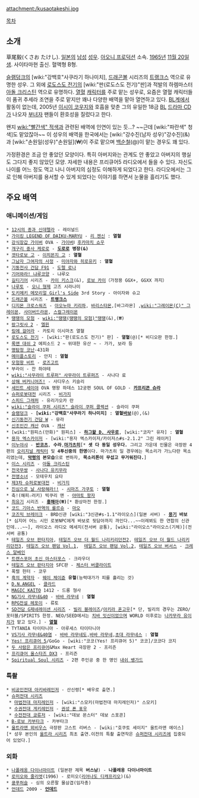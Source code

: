 attachment:/kusaotakeshi.jpg

[[목차]]

== 소개 ==
草尾毅(くさお たけし). [[일본]]의 [[남성]] [[성우]]. [[아오니 프로덕션]] 소속. [[1965년]] [[11월 20일]]생. 사이타마현 출신. 혈액형 B형.

[[슬램덩크]]의 [wiki:"강백호"사쿠라기 하나미치], [[드래곤볼]] 시리즈의 [[트랭크스]] 역으로 유명한 성우. 그 외에 [[로도스도 전기]]의 [wiki:"판(로도스도 전기)"판]과 적발의 하렘마스터 [[아돌 크리스틴]] 역으로 유명하다. [[열혈]] [[캐릭터]]를 주로 맡는 성우로, 요즘은 열혈 캐릭터들이 품귀 추세라 조연을 주로 맡지만 꽤나 다양한 배역을 맡아 열연하고 있다. [[BL]]계에서 활동이 없는데, 2005년 [[이시이 코우지]]와 호흡을 맞춘 그의 유일한 18금 [[BL]] [[드라마 CD]]가 나오자 [[부녀자]] 팬들이 환호성을 질렀다고 한다.

왠지 [[wiki:"빨간색" 적색]]과 관련된 배역에 인연이 있는 듯...? ~~근데 [wiki:"파란색" 청색]도 맡았잖아~~
이 성우의 배역을 한국에서는 [wiki:"강수진(남자 성우)"강수진](&)과 [wiki:"손원일(성우)"손원일](₩)이 주로 맡으며 [[백순철]](@)이 맡는 경우도 꽤 있다.

가정환경은 조금 안 좋았던 모양이다. 특히 아버지와는 관계도 안 좋았고 아버지의 행실도 그다지 좋지 않았던 모양. 자세한 내용은 프리큐어5 라디오에서 들을 수 있다. 자신도 나이를 어느 정도 먹고 나니 아버지의 심정도 이해하게 되었다고 한다. 라디오에서는 그로 인해 아버지를 용서할 수 있게 되었다는 이야기를 하면서 눈물을 흘리기도 했다.

== 주요 배역 ==
=== 애니메이션/게임 ===
 * [[12시의 종과 신데렐라]] - 레이널드
 * [[가이킹 LEGEND OF DAIKU-MARYU]] - [[리 젠신]] : '''열혈'''
 * [[강식장갑 가이버]] OVA - [[가이버]]Ⅰ [[후카마치 쇼우]]
 * [[개구리 중사 케로로]] - '''[[도로로]] 병장(&)'''
 * [[겟타로보 고]] - [[이치몬지 고]] : '''열혈'''
 * [[그남자 그여자의 사정]] - [[미야자와 히로유키]] : '''열혈'''
 * [[기동전사 건담 F91]] - [[도렐 로나]]
 * [[기어와라! 냐루코양]] - 냐루오
 * [[길티기어]] 시리즈 - [[카이 키스크]](&), [[로보 카이]]（가정용 GGX+, GGXX 까지）
 * [[나루토]] - [[오니 형제]] 고즈 시라나미
 * [[도키메키 메모리얼 Girl's Side]] 3rd Story - 아이자와 슈고
 * [[드래곤볼]] 시리즈 - '''[[트랭크스]]'''
 * [[디지몬 크로스워즈]] - [[아오누마 키리하]], [[바리스타몬]],[바그라몬] ,[[wiki:"그레이몬(C)" 그레이몬]], [[사이버드라몬]], [[스컬그레이몬]]
 * [[땡땡의 모험]] - [[wiki:"땡땡(땡땡의 모험)"땡땡]](&),(₩)
 * [[랑그릿사 2]] - [[엘윈(랑그릿사 2)|엘윈]]
 * [[링에 걸어라]] - 카토리 이시마츠 열혈
 * [[로도스도 전기]] - [wiki:"판(로도스도 전기)" 판] - '''열혈'''(@)[* 비디오판 한정.]
 * [[록맨 대쉬 2]] 에피소드 2 ~ 위대한 유산 ~ - 가가, 보라 등
 * [[명탐정 코난]]-431화
 * [[메이플스토리/애니메이션#s-2|메이플스토리]] - 안지 : '''열혈'''
 * [[모험왕 비트]] - [[로즈고트]]
 * 부라이 - 잔 하야테
 * [[wiki:"사무라이 트루퍼" 사무라이 트루퍼즈]] - 사나다 료
 * [[상해 버커니어즈!]] - 사디우스 키슬리
 * [[세인트 세이야]] OVA 명왕 하데스 12궁편 SOUL OF GOLD - '''[[카프리콘 슈라]]'''
 * [[슈퍼로봇대전]] 시리즈 - [[비가지]]
 * [[스피드 그래퍼]] - 유리가오카 란
 * [[wiki:"슬라이 쿠퍼 시리즈" 슬라이 쿠퍼 콜렉션]] - 슬라이 쿠퍼
 * [[슬램덩크]] - '''[wiki:"강백호"사쿠라기 하나미치]''' : '''열혈[[바보]]'''(@),(&)
 * [[신기동전기 건담 W]] - 뮤라
 * [[신조인간 캐산]] OVA - [[캐산]]
 * [wiki:"원피스(만화)" 원피스] - '''[[하그왈 D. 사우로]]''', [wiki:"코자" 유자] : '''열혈'''
 * [[용자 엑스카이저]] - [wiki:"용자 엑스카이저/카이저스#s-2.1.2" 그린 레이커]
 * [[이누야샤]] - '''[[반코츠]]''', '''수라''','''[[마가츠히]]'''[* '''셋 다 동일 성우다.''' 그리고 가운데 인물은 극장판 4편의 [[오리지널 캐릭터]] 및 '''4투신중의 한명'''이다. 마가츠히 일 경우에는 목소리가 가느다란 목소리였는데, '''[[악령]]의 본모습'''으로 변하자, '''목소리톤이 무섭고 무거워진다.'''] 
 * [[이스 시리즈]] - [[아돌 크리스틴]]
 * [[전국무쌍]] - [[사나다 유키무라]]
 * [[전영소녀]] - 모테우치 요타
 * [[제3차 슈퍼로봇대전]] - [[비가지]]
 * [[진심으로 날 사랑해라!!]] - [[시마즈 가쿠토]] : '''열혈'''
 * 축!(해피☆러키) 빅쿠리 맨 - [[야마토 왕자]]
 * [[최유기]] 시리즈 - '''[[홍해아]](₩)'''[* 환상마전 한정.]
 * [[코드 기아스 반역의 를르슈]] - [[마오]]
 * [[코즈믹 브레이크]] - BRD신관 [wiki:"3신관#s-1.1"라이오스](일본 서버) - '''[[용기]] 바보'''[* 심지어 어느 시민 로봇NPC에게 바보로 뒷담아까지 까인다...~~이레뵈도 한 연합의 신관인데...~~], 라이오스 라디오 메세지(전서버 공통), [wiki:"라이오스"라이오스(기체)](전서버 공통)
 * [[테일즈 오브 판타지아]], [[테일즈 오브 더 월드 나리키리던전2]], [[테일즈 오브 더 월드 나리키리던전3]], [[테일즈 오브 팬덤 Vol.1]],  [[테일즈 오브 팬덤 Vol.2]], [[테일즈 오브 버서스]] - [[크레스 알베인]]
 * [[트랜스포머 초신 마스터포스]] - 크라우더
 * [[테일즈 오브 판타지아]] SFC판 - [[체스터 버클라이트]]
 * 폭렬 헌터 - 코우
 * [[흑의 계약자]] - [[웨이 체이쥰]] '''유혈'''(능력대가가 피를 흘리는 것)
 * [[D.N.ANGEL]] - [[클라드]]
 * [[MAGIC KAITO]] 1412 - 드롱 형사
 * [[NG기사 라무네&40]] - [[바바 라무네]] : '''열혈'''
 * [[RPG전설 헤포이]] - 류토
 * [[SD건담 G제네레이션 시리즈]] - [[빌리 블레이즈]]/[[아키라 혼고우]][* 단, 빌리의 경우는 ZERO/포터블/SPIRITS 한정. NEO/SEED에서는 [[치바 잇신]]이었으며 WORLD 이후로는 [[나카무라 유이치]]가 맡고 있다.] - '''[[열혈]]'''
 * TYTANIA 타이타니아 - 아루세스 타이타니아
 * [[VS기사 라무네&40염]] - [[바바 라무네도]],[[바바 라무네]],[[초대 라무네스]] : '''열혈'''
 * [[Yes! 프리큐어 5]]/GoGo - [wiki:"코코(Yes! 프리큐어 5)" 코코]/코코다 코지
 * [[두 사람은 프리큐어]]&Max Heart 극장판 2 - 프리즌
 * [[프리큐어 올스타즈 DX3]] - 프리즌
 * [[Spiritual Soul 시리즈]] - 2편 주인공 중 한 명인 [[내쉬 뱅가드]]

=== 특촬 ===
 * [[비공인전대 아키바레인저]] - 산신령[* 배우로 출연.]
 * [[슈퍼전대 시리즈]]
  * [[마법전대 마지레인저]] - [wiki:"스모키(마법전대 마지레인저)" 스모키]
  * [[수권전대 게키레인저]] - [[권성 푠 표우]]
  * [[수전전대 쿄류저]] - [wiki:"데보 몬스터" 데보 스포콘]
 * [[B-로보 카부타크]] - 카부타크
 * [[울트라맨 뫼비우스]] 극장판 고스트 리버스 - [wiki:"호쿠토 세이지" 울트라맨 에이스][* 성우 본인의 [[울트라 시리즈]] 최초 출연.이전의 특촬 출연작은 [[슈퍼전대 시리즈]]에 집중되어 있었다.]

=== 외화 ===
 * [[나폴레옹 다이너마이트]] (일본판 제목 '''버스남''') - '''나폴레옹 다이너마이트'''
 * [[로미오와 줄리엣]](1996) - 로미오([[리어나도 디캐프리오]])(&)
 * [[쿵푸허슬]] - 싱의 오른팔 물삼겹(임자총)
 * [[언데드]] 2009 - '''[[언데드]]'''
